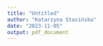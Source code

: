 ```yaml
---
title: "Untitled"
author: "Katarzyna Stasińska"
date: "2023-11-05"
output: pdf_document
---
```



\begin{align}
l''(p)=\sum_{k=1}^{n} (\frac{-k}{p^{2}}-\frac{n-k}{(1-p)^{2}} = \sum_{k=1}^{n} (\frac{-k+2kp-np^{2}}{(1-p)^{2}p^{2}}) < 0 \text { dla miejsca zerowego } l'(p))
\end{align}